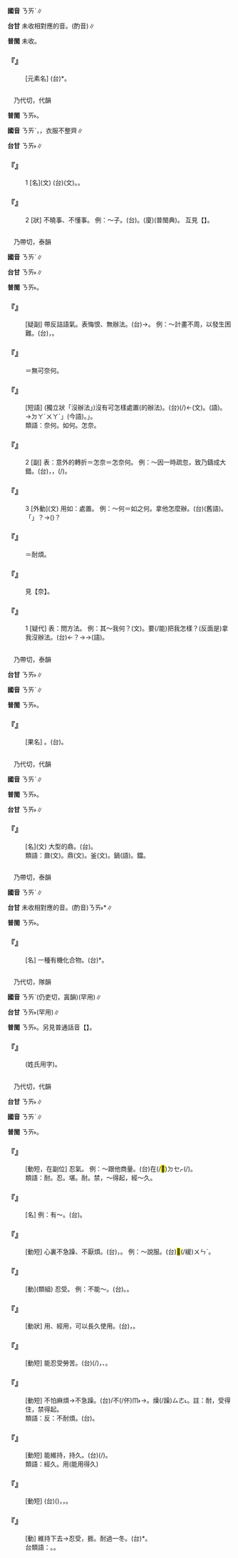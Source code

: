 
=={{ruby|錼|ㄋㄞˋ}}==



'''國音''' <rt>ㄋㄞˋ</rt>∥

'''台甘''' 未收相對應的音。(酌音){{ruby|*|ㄋㄞ˫}}∥

'''普閩''' 未收。

    

==='''『{{ruby|錼|ㄋㄞˋ}}』'''===
: [元素名] (台){{ruby|錼|ㄋㄞ˫}}*。
    

=={{ruby|褦|ㄋㄞˋ}}==

　乃代切，代韻

'''普閩''' <rt>ㄋㄞ˫</rt>。

'''國音''' <rt>ㄋㄞˋ</rt>{{ruby|。|ㄌㄜ}}，{{ruby|褦|ㄌㄜ}}{{ruby|襶|ㄉㄜ}}，衣服不整齊∥

'''台甘''' <rt>ㄋㄞ˫</rt>∥

    

==='''『{{ruby|褦|ㄋㄞˋ}}{{ruby|襶|ㄉㄞˋ}}』'''===
:1  [名](文) (台){{ruby|褦|ㄋㄞ˫}}{{ruby|襶|ㄉㄞ˪}}(文)。{{ruby|古|ㄍㆦˋ}}{{ruby|早|ㄗㄚˋ}}{{ruby|人|ㄌㄤˊ}}{{ruby|用|ㄧㄥ˫/ㄧㆲ˫}}{{ruby|丌|ㆤ}}{{ruby|一|ㄐㄧㆵ ͘}}{{ruby|種|ㄐㄧㆲˋ}}{{ruby|涼|ㄌㄧㄤˊ}}{{ruby|笠|ㄌㆤㆷ ͘/ㄌㄨㆤㆷ ͘}}。
    

==='''『{{ruby|褦|ㄋㄞˋ}}{{ruby|襶|ㄉㄞˋ}}』'''===
:2  [狀] 不曉事、不懂事。 例：～子。(台){{ruby|不|ㄅㄨㆵ}}{{ruby|懂|ㄉㆲˋ}}{{ruby|丌|ㆤ}}{{ruby|人|ㄌㄤˊ}}。(廈){{ruby|瓮|ㄤ˪}}{{ruby|儱|ㄌㄤˋ}}(普閩典)。 互見【{{ruby|褦|ㄌㄜ}}{{ruby|襶|ㄉㄜ}}】。
    

=={{ruby|奈|ㄋㄞˋ}}==

　乃帶切，泰韻

'''國音''' <rt>ㄋㄞˋ</rt>∥

'''台甘''' <rt>ㄋㄞ˫</rt>{{ruby|。|ㄉㄞ˫/ㄉㄞˊ}}{{ruby|。|ㄉㄚ˫/ㄉㄚˊ}}∥

'''普閩''' <rt>ㄋㄞ˫</rt>{{ruby|。|ㄉㄚ˫}}。

    

==='''『{{ruby|怎|ㄗㄣˇ}}{{ruby|奈|ㄋㄞˋ}}』'''===
: [疑副] 帶反詰語氣。表悔恨、無辦法。(台){{ruby|那|ㄋㄚˋ}}{{ruby|有|ㄨ˫}}{{ruby|法|ㄏㄨㄚㆵ}}{{ruby|度|ㄉㆦ˫}}→{{ruby|真|ㄐㄧㄣ}}{{ruby|無|ㆠㄜˊ}}{{ruby|法|ㄏㄨㄚㆵ}}{{ruby|度|ㄉㆦ˫}}。 例：～計畫不周，以發生困難。(台){{ruby|無|ㆠㄜˊ}}{{ruby|想|ㄒㄧㆫ˫/ㄒㄧㆧ˫}}{{ruby|講|ㄍㆲˋ}}{{ruby|→|ㄍㆲ}}{{ruby|計|ㄍㆤ˪}}{{ruby|畫|ㄨㆤ˫}}{{ruby|無|ㆠㄜˊ}}{{ruby|周|ㄐㄧㄨ}}{{ruby|至|ㄐㄧ˪}}，{{ruby|致|ㄉㄧ˪}}{{ruby|使|ㄙㄨˋ}}{{ruby|發|ㄏㄨㄚㆵ}}{{ruby|生|ㄒㄧㄥ}}{{ruby|困|ㄎㄨㄣ˪}}{{ruby|難|ㄌㄢˊ}}。
    

==='''『{{ruby|無|ㄨˊ}}{{ruby|奈|ㄋㄞˋ}}』'''===
:  ＝無可奈何。
    

==='''『{{ruby|無|ㄨˊ}}{{ruby|可|ㄎㄜˇ}}{{ruby|奈|ㄋㄞˋ}}{{ruby|何|ㄏㄜˊ}}』'''===
: [短語] (獨立狀「沒辦法」)沒有可怎樣處置(的辦法)。(台){{ruby|無|ㆠㄜˊ}}{{ruby|法|ㄏㄨㄚㆵ}}{{ruby|度|ㄉㆦ˫}}{{ruby|通|ㄊㄤ}}{{ruby|處|ㄘㄨˋ}}{{ruby|理|ㄌㄧˋ}}(/{{ruby|辦|ㄅㄢ˫}})←{{ruby|無|ㆠㄨˊ}}{{ruby|奈|ㄋㄞ˫}}{{ruby|何|ㄏㄜˊ}}(文)。{{ruby|無|ㆠㄜˊ}}{{ruby|奈|ㄉㄚˊ}}{{ruby|何|ㄨㄚˊ}}(語)。→{{ruby|「|ㆠㄜˊ}}<rt>ㄉㄚˊ</rt><rt>ㄨㄚˊ</rt>」(今語)。{{ruby|無|ㆠㄜˊ}}{{ruby|奈|ㄉㄚ}}{{ruby|「|ㄌㄧ}}」{{ruby|何|ㄨㄚˊ}}。
:類語：奈何。如何。怎奈。
:
    

==='''『{{ruby|奈|ㄋㄞˋ}}』'''===
:2  [副] 表：意外的轉折＝怎奈＝怎奈何。 例：～因一時疏忽，致乃鑄成大錯。(台){{ruby|哪|ㄋㄚˋ}}{{ruby|知|ㄗㄞ}}{{ruby|<mark>&#xf9075;</mark>|ㄏㄧㄚㆷ}}{{ruby|無|ㆠㄜˊ}}{{ruby|法|ㄏㄨㄚㆵ}}{{ruby|度|ㄉㆦ˫}}，{{ruby|因|ㄧㄣ}}{{ruby|為|ㄨㄧ˫}}{{ruby|一|ㄐㄧㆵ ͘}}{{ruby|時|ㄒㄧˊ}}{{ruby|忽|ㄏㄨㆵ}}{{ruby|略|ㄌㄧㄚㆶ ͘}}{{ruby|無|ㆠㄜˊ}}{{ruby|注|ㄗㄨ˪}}{{ruby|意|ㄧ˪}}，{{ruby|煞|ㄙㄨㄚㆷ}}(/{{ruby|即|ㄐㄧㄚㆷ}}){{ruby|惹|ㆢㄧㄚˋ/ㄌㄧㄚˋ}}{{ruby|出|ㄘㄨㆵ}}{{ruby|大|ㄉㄞ˫}}{{ruby|誤|ㆣㆦ˫}}。
    

==='''『{{ruby|奈|ㄋㄞˋ}}』'''===
:3  [外動](文) 用如：處置。 例：～何＝如之何。拿他怎麼辦。(台){{ruby|奈|ㄉㄚˊ/ㄉㄚ˫}}{{ruby|何|ㄨㄚˊ}}(舊語)。{{ruby|<mark>&#xffa49;</mark>|ㆠㆤㆷ/ㆠㄨㆤㆷ}}{{ruby|怎|ㄗㄞˋ}}{{ruby|樣|ㄧㆫ˫/ㄧㆧ˫}}「{{ruby|處|ㄘㄨˋ}}{{ruby|置|ㄉㄧ˪}}」{{ruby|伊|·ㄧ}}？→{{ruby|<mark>&#xffa49;</mark>|ㆠㆤㆷ/ㆠㄨㆤㆷ}}{{ruby|按|ㄢ˪}}{{ruby|怎|ㄗㄨㆩˋ}}{{ruby|樣|ㄧㆫ˫/ㄧㆧ˫}}({{ruby|辦|ㄅㄢ˫}}{{ruby|伊|·ㄧ}})？
    

==='''『{{ruby|奈|ㄋㄞˋ}}{{ruby|煩|ㄈㄢˊ}}』'''===
:  ＝耐煩。
    

==='''『{{ruby|奈|ㄋㄞˋ}}{{ruby|何|ㄏㄜˊ}}』'''===
:  見【奈】。
    

==='''『{{ruby|奈|ㄋㄞˋ}}』'''===
:1  [疑代] 表：問方法。 例：其～我何？(文)。要(/能)把我怎樣？(反面是)拿我沒辦法。(台){{ruby|看|ㄎㄨㆩ˪}}{{ruby|伊|ㄧ}}{{ruby|對|ㄉㄨㄧ˪}}{{ruby|我|ㆣㄨㄚˋ}}{{ruby|<mark>&#xffa49;</mark>|ㆠㆤㆷ/ㆠㄨㆤㆷ}}{{ruby|按|ㄢ˪}}{{ruby|怎|ㄗㄨㆩˋ}}←{{ruby|<mark>&#xffa49;</mark>|ㆠㆤㆷ/ㆠㄨㆤㆷ}}{{ruby|按|ㄢ˪}}{{ruby|怎|ㄗㄨㆩˋ}}{{ruby|對|ㄉㄨㄧ˪}}{{ruby|付|ㄏㄨ˪}}{{ruby|我|ㆣㄨㄚˋ}}？→{{ruby|伊|ㄧ}}{{ruby|無|ㆠㄜˊ}}{{ruby|法|ㄏㄨㄚㆵ}}{{ruby|度|ㄉㆦ˫}}{{ruby|我|ㆣㄨㄚˋ}}→{{ruby|無|ㆠㄜˊ}}{{ruby|奈|ㄉㄚ˫}}{{ruby|何|ㄨㄚˊ}}(語)。
    

=={{ruby|柰|ㄋㄞˋ}}==

　乃帶切，泰韻

'''台甘''' <rt>ㄋㄞ˫</rt>∥

'''國音''' <rt>ㄋㄞˋ</rt>∥

'''普閩''' <rt>ㄋㄞ˫</rt>。

    

==='''『{{ruby|柰|ㄋㄞˋ}}』'''===
: [果名] {{ruby|柰|ㄋㄞˋ}}{{ruby|子|·ㄗˇ}}。(台){{ruby|柰|ㄋㄞ˫}}。
    

=={{ruby|鼐|ㄋㄞˋ}}==

　乃代切，代韻

'''國音''' <rt>ㄋㄞˋ</rt>∥

'''普閩''' <rt>ㄋㄞ˫</rt>。

'''台甘''' <rt>ㄋㄞ˫</rt>∥

    

==='''『{{ruby|鼐|ㄋㄞˋ}}』'''===
: [名](文) 大型的鼎。(台){{ruby|上|ㄒㄧㆲ˫}}{{ruby|大|ㄉㄨㄚ˫}}{{ruby|型|ㄏㄧㄥˊ}}{{ruby|丌|ㆤ}}{{ruby|鼎|ㄉㄧㆩˋ}}。
:類語：鼐(文)。鼎(文)。釜(文)。鍋(語)。鐺。
:
    

=={{ruby|<mark>&#xf986d;</mark>|ㄋㄞˋ}}==

　乃帶切，泰韻

'''國音''' <rt>ㄋㄞˋ</rt>∥

'''台甘''' 未收相對應的音。(酌音)<rt>ㄋㄞ˫</rt>*∥

'''普閩''' <rt>ㄋㄞ˫</rt>。

    

==='''『{{ruby|<mark>&#xf986d;</mark>|ㄋㄞˋ}}』'''===
: [名] 一種有機化合物。(台){{ruby|<mark>&#xf986d;</mark>|ㄋㄞ˫}}*。
    

=={{ruby|佴|ㄋㄞˋ}}==

　乃代切，隊韻

'''國音''' <rt>ㄋㄞˋ</rt>{{ruby|。|ㄦˋ}}(仍吏切，寘韻)(罕用)∥

'''台甘''' <rt>ㄋㄞ˫</rt>(罕用){{ruby|。|ㆢㄧ˫}}∥

'''普閩''' <rt>ㄋㄞ˫</rt>。另見普通話音【{{ruby|佴|ㄦˋ}}】。

    

==='''『{{ruby|佴|ㄋㄞˋ}}』'''===
: (姓氏用字)。
    

=={{ruby|耐|ㄋㄞˋ}}==

　乃代切，代韻

'''台甘''' <rt>ㄋㄞ˫</rt>∥

'''國音''' <rt>ㄋㄞˋ</rt>∥

'''普閩''' <rt>ㄋㄞ˫</rt>。

    

==='''『{{ruby|耐|ㄋㄞˋ}}{{ruby|著|ㄓㄜ}}{{ruby|氣|·ㄑㄧˋ}}{{ruby|兒|ㄦ}}』'''===
: [動短，在副位] 忍氣。 例：～跟他商量。(台){{ruby|吞|ㄊㄨㄣ}}{{ruby|忍|ㄌㄨㄣˋ}}在(/<mark>&#xf9549;</mark>)<rt>ㄉㆤㆷ</rt>{{ruby|合|ㄍㄚㆴ}}{{ruby|伊|ㄧ}}{{ruby|參|ㄘㆰ}}{{ruby|詳|ㄒㄧㆲˊ}}(/{{ruby|商|ㄒㄧㆲ}}{{ruby|量|ㄌㄧㆲ˫}})。
:類語：耐。忍。堪。耐。禁，～得起，經～久。
:
    

==='''『{{ruby|耐|ㄋㄞˋ}}{{ruby|性|ㄒㄧㄥˋ}}』'''===
: [名] 例：有～。(台){{ruby|生|ㄙㆥ/ㄒㆪ}}{{ruby|成|ㄐㄧㆩˊ}}{{ruby|<mark>&#xffa55;</mark>|ㆣㄠˊ}}{{ruby|吞|ㄊㄨㄣ}}{{ruby|忍|ㄌㄧㆬˋ/ㄌㄨㄣˋ}}。
    

==='''『{{ruby|耐|ㄋㄞˋ}}{{ruby|心|ㄒㄧㄣ}}』'''===
: [動短] 心裏不急躁、不厭煩。(台){{ruby|有|ㄨ˫}}{{ruby|耐|ㄋㄞ˫}}{{ruby|心|ㄒㄧㆬ}}，{{ruby|<mark>&#xffa45;</mark>|ㆠㆤ˫/ㆠㄨㆤ˫}}{{ruby|厭|ㄧㆰ˪}}{{ruby|煩|ㄏㄨㄢˊ}}。 例：～說服。(台)<mark>&#xffa76;</mark>(/緩)<rt>ㄨㄣˊ</rt>{{ruby|仔|ㄚ}}{{ruby|苦|ㄎㆦˋ}}{{ruby|勸|ㄎㆭ˪}}。
    

==='''『{{ruby|忍|ㄖㄣˇ}}{{ruby|耐|ㄋㄞˋ}}』'''===
: [動](類組) 忍受。 例：不能～。(台){{ruby|<mark>&#xffa45;</mark>|ㆠㆤ˫/ㆠㄨㆤ˫}}{{ruby|得|ㄉㄧㆤㆶ}}{{ruby|→|ㄉㄧㆵ}}{{ruby|忍|ㆢㄧㆬˋ/ㄌㄧㆬˋ}}{{ruby|耐|ㄋㄞ˫}}。{{ruby|<mark>&#xffa45;</mark>|ㆠㆤ˫/ㆠㄨㆤ˫}}{{ruby|吞|ㄊㄨㄣ}}{{ruby|忍|ㄌㄨㄣˋ}}{{ruby|得|ㄉㄧㆵ}}。
    

==='''『{{ruby|耐|ㄋㄞˋ}}{{ruby|用|ㄩㄥˋ}}』'''===
: [動狀] {{ruby|禁|ㄐㄧㄣ}}用、經用，可以長久使用。(台){{ruby|耐|ㄋㄞ˫}}{{ruby|用|ㄧㄥ˫/ㄧㆲ˫}}{{{ruby|因|ㄧㄣ}}{{ruby|為|ㄨㄧ˫}}{{ruby|勇|ㄧㆲˋ}}/{{ruby|堅|ㄍㄧㄢ}}{{ruby|固|ㄍㆦ˪}}，{{ruby|用|ㄧㆲ˫}}{{ruby|會|ㄨㆤ˫/ㆤ˫}}(/{{ruby|有|ㄨ˫}}){{ruby|久|ㄍㄨˋ}}{{ruby|長|ㄉㆭˊ}}}，{{ruby|會|ㄨㆤ˫/ㆤ˫}}{{ruby|擋|ㄉㆲ˪}}{{ruby|得|ㄉㄧㆵ}}。
    

==='''『{{ruby|耐|ㄋㄞˋ}}{{ruby|勞|ㄌㄠˊ}}』'''===
: [動短] 能忍受勞苦。(台){{ruby|會|ㄨㆤ˫/ㆤ˫}}{{ruby|堪|ㄎㆰ}}(/{{ruby|受|ㄒㄧㄨ˫}}){{ruby|得|ㄉㄧㆵ}}{{ruby|勞|ㄌㄜˊ}}{{ruby|苦|ㄎㆦˋ}}，{{ruby|堪|ㄎㆰ}}{{ruby|得|ㄉㄧㆵ}}{{ruby|受|ㄒㄧㄨ˫}}{{ruby|苦|ㄎㆦˋ}}、{{ruby|勞|ㄌㄜˊ}}{{ruby|碌|ㄌㆦㆶ ͘}}。
    

==='''『{{ruby|耐|ㄋㄞˋ}}{{ruby|煩|ㄈㄢˊ}}』'''===
: [動短] 不怕麻煩→不急躁。(台){{ruby|會|ㄨㆤ˫/ㆤ˫}}{{ruby|忍|ㆢㄧㆬˋ/ㄌㄧㆬˋ}}{{ruby|得|ㄉㄧㆵ}}/不(/伓)<rt>ㆬ˫</rt>{{ruby|驚|ㄍㄧㆩ}}{{ruby|費|ㄏㄨㄧ˪}}{{ruby|氣|ㄎㄧ˪}}→{{ruby|<mark>&#xffa45;</mark>|ㆠㆤ˫/ㆠㄨㆤ˫}}{{ruby|畏|ㄨㄧ˪}}{{ruby|煩|ㄏㄨㄢˊ}}。{{ruby|<mark>&#xffa45;</mark>|ㆠㆤ˫/ㆠㄨㆤ˫}}燥(/躁)<rt>ㄙㄜ˪</rt>{{ruby|性|ㄒㄧㄥ˪}}。註：耐，受得住，禁得起。
:類語：反：不耐煩。(台){{ruby|畏|ㄨㄧ˪}}{{ruby|煩|ㄏㄨㄢˊ}}。
:
    

==='''『{{ruby|耐|ㄋㄞˋ}}{{ruby|久|ㄐㄧㄡˇ}}』'''===
: [動短] 能維持，持久。(台){{ruby|擋|ㄉㆲ˪}}{{ruby|會|ㄨㆤ˫/ㆤ˫}}(/{{ruby|有|ㄨ˫}}){{ruby|久|ㄍㄨˋ}}。
:類語：經久。{{ruby|禁|ㄐㄧㄣ}}用(能用得久)
:
    

==='''『{{ruby|耐|ㄋㄞˋ}}{{ruby|看|ㄎㄢˋ}}』'''===
: [動短] (台){{ruby|會|ㄨㆤ˫/ㆤ˫}}{{ruby|看|ㄎㄨㆩ˪}}{{ruby|得|ㄉㄧㆵ}}({{ruby|堪|ㄎㆰ}}{{ruby|得|ㄉㄧㆵ}}{{ruby|看|ㄎㄨㆩ˪}})，{{ruby|<mark>&#xffa45;</mark>|ㆠㆤ˫/ㆠㄨㆤ˫}}{{ruby|歹|ㄆㄞˋ/ㄆㆮˋ}}{{ruby|看|ㄎㄨㆩ˪}}，{{ruby|好|ㄏㄜˋ}}{{ruby|看|ㄎㄨㆩ˪}}{{ruby|頭|ㄊㄠˊ}}。
    

==='''『{{ruby|耐|ㄋㄞˋ}}』'''===
: [動] 維持下去→忍受，捱。耐過一冬。(台){{ruby|<mark>&#xffbe2;</mark>|ㄎㆤㆷ/ㄎㄨㆤㆷ}}*{{ruby|過|ㄍㆤ˪/ㄍㄨㆤ˪}}{{ruby|一|ㄐㄧㆵ ͘}}{{ruby|個|ㆤˊ}}{{ruby|冬|ㄉㄤ}}{{ruby|天|ㄊㆪ}}。
:台類語：{{ruby|忍|ㄌㄨㄣˋ}}。{{ruby|脫|ㄊㄨㄚㆷ}}。
:
    
